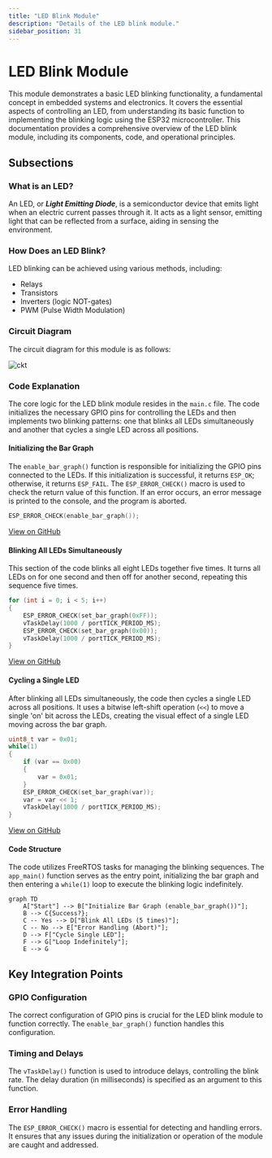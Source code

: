```yaml
---
title: "LED Blink Module"
description: "Details of the LED blink module."
sidebar_position: 31
---
```

 # LED Blink Module

This module demonstrates a basic LED blinking functionality, a fundamental concept in embedded systems and electronics. It covers the essential aspects of controlling an LED, from understanding its basic function to implementing the blinking logic using the ESP32 microcontroller. This documentation provides a comprehensive overview of the LED blink module, including its components, code, and operational principles.

## Subsections

### What is an LED?

An LED, or **_Light Emitting Diode_**, is a semiconductor device that emits light when an electric current passes through it. It acts as a light sensor, emitting light that can be reflected from a surface, aiding in sensing the environment.

### How Does an LED Blink?

LED blinking can be achieved using various methods, including:

*   Relays
*   Transistors
*   Inverters (logic NOT-gates)
*   PWM (Pulse Width Modulation)

### Circuit Diagram

The circuit diagram for this module is as follows:

![ckt](https://user-images.githubusercontent.com/70626983/108228025-7ba4d380-7164-11eb-8662-e6fbaa5f42f4.png)

### Code Explanation

The core logic for the LED blink module resides in the `main.c` file. The code initializes the necessary GPIO pins for controlling the LEDs and then implements two blinking patterns: one that blinks all LEDs simultaneously and another that cycles a single LED across all positions.

#### Initializing the Bar Graph

The `enable_bar_graph()` function is responsible for initializing the GPIO pins connected to the LEDs. If this initialization is successful, it returns `ESP_OK`; otherwise, it returns `ESP_FAIL`. The `ESP_ERROR_CHECK()` macro is used to check the return value of this function. If an error occurs, an error message is printed to the console, and the program is aborted.

```c
ESP_ERROR_CHECK(enable_bar_graph());
```

[View on GitHub](https://github.com/SRA-VJTI/Wall-E/blob/main/1_led_blink/main/main.c#L10)

#### Blinking All LEDs Simultaneously

This section of the code blinks all eight LEDs together five times. It turns all LEDs on for one second and then off for another second, repeating this sequence five times.

```c
for (int i = 0; i < 5; i++)
{
    ESP_ERROR_CHECK(set_bar_graph(0xFF));
    vTaskDelay(1000 / portTICK_PERIOD_MS);
    ESP_ERROR_CHECK(set_bar_graph(0x00));
    vTaskDelay(1000 / portTICK_PERIOD_MS);
}
```

[View on GitHub](https://github.com/SRA-VJTI/Wall-E/blob/main/1_led_blink/main/main.c#L17-L28)

#### Cycling a Single LED

After blinking all LEDs simultaneously, the code then cycles a single LED across all positions. It uses a bitwise left-shift operation (`<<`) to move a single 'on' bit across the LEDs, creating the visual effect of a single LED moving across the bar graph.

```c
uint8_t var = 0x01;
while(1)
{
    if (var == 0x00)
    {
        var = 0x01;
    }
    ESP_ERROR_CHECK(set_bar_graph(var));
    var = var << 1;
    vTaskDelay(1000 / portTICK_PERIOD_MS);
}
```

[View on GitHub](https://github.com/SRA-VJTI/Wall-E/blob/main/1_led_blink/main/main.c#L30-L46)

#### Code Structure

The code utilizes FreeRTOS tasks for managing the blinking sequences. The `app_main()` function serves as the entry point, initializing the bar graph and then entering a `while(1)` loop to execute the blinking logic indefinitely.





```mermaid
graph TD
    A["Start"] --> B["Initialize Bar Graph (enable_bar_graph())"];
    B --> C{Success?};
    C -- Yes --> D["Blink All LEDs (5 times)"];
    C -- No --> E["Error Handling (Abort)"];
    D --> F["Cycle Single LED"];
    F --> G["Loop Indefinitely"];
    E --> G
```



## Key Integration Points

### GPIO Configuration

The correct configuration of GPIO pins is crucial for the LED blink module to function correctly. The `enable_bar_graph()` function handles this configuration.

### Timing and Delays

The `vTaskDelay()` function is used to introduce delays, controlling the blink rate. The delay duration (in milliseconds) is specified as an argument to this function.

### Error Handling

The `ESP_ERROR_CHECK()` macro is essential for detecting and handling errors. It ensures that any issues during the initialization or operation of the module are caught and addressed.